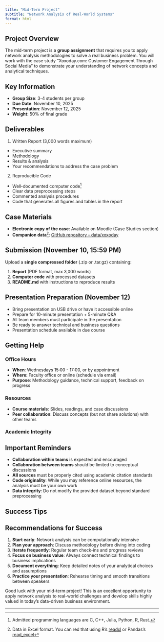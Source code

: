```yaml
---
title: "Mid-Term Project"
subtitle: "Network Analysis of Real-World Systems"
format: html
---
```


## Project Overview

The mid-term project is a **group assignment** that requires you to apply
network analysis methodologies to solve a real business problem. You will work
with the case study "Xoxoday.com: Customer Engagement Through Social Media" to
demonstrate your understanding of network concepts and analytical techniques.

::: {.callout-important}
## Key Information
- **Group Size**: 3-4 students per group
- **Due Date**: November 10, 2025
- **Presentation**: November 12, 2025
- **Weight**: 50% of final grade
:::

## Deliverables

1. Written Report (3,000 words maximum)
  - Executive summary
  - Methodology
  - Results & analysis
  - Your recommendations to address the case problem 
2. Reproducible Code
  - Well-documented computer code[^1] 
  - Clear data preprocessing steps
  - Commented analysis procedures
  - Code that generates all figures and tables in the report

## Case Materials

- **Electronic copy of the case**: Available on Moodle (Case Studies section)
- **Companion data**[^2]: [GitHub repository - data/xoxoday](https://github.com/simoneSantoni/net-analysis-smm638/tree/master/data/xoxoday)

## Submission (November 10, 15:59 PM)

Upload a **single compressed folder** (.zip or .tar.gz) containing:

1. **Report** (PDF format, max 3,000 words)
2. **Computer code** with processed datasets
3. **README.md** with instructions to reproduce results

## Presentation Preparation (November 12)

- Bring presentation on USB drive or have it accessible online
- Prepare for 10-minute presentation + 5-minute Q&A
- All team members must participate in the presentation
- Be ready to answer technical and business questions
- Presentation schedule available in due course

## Getting Help

### Office Hours
- **When**: Wednesdays 15:00 - 17:00, or by appointment
- **Where**: Faculty office or online (schedule via email)
- **Purpose**: Methodology guidance, technical support, feedback on progress

### Resources
- **Course materials**: Slides, readings, and case discussions
- **Peer collaboration**: Discuss concepts (but not share solutions) with other teams

### Academic Integrity

::: {.callout-warning}
## Important Reminders

- **Collaboration within teams** is expected and encouraged
- **Collaboration between teams** should be limited to conceptual discussions
- **All sources** must be properly cited using academic citation standards
- **Code originality**: While you may reference online resources, the analysis must be your own work
- **Data integrity**: Do not modify the provided dataset beyond standard preprocessing
:::

## Success Tips

::: {.callout-tip}
## Recommendations for Success

1. **Start early**: Network analysis can be computationally intensive
2. **Plan your approach**: Discuss methodology before diving into coding
3. **Iterate frequently**: Regular team check-ins and progress reviews
4. **Focus on business value**: Always connect technical findings to business implications
5. **Document everything**: Keep detailed notes of your analytical choices and assumptions
6. **Practice your presentation**: Rehearse timing and smooth transitions between speakers
:::

Good luck with your mid-term project! This is an excellent opportunity to
apply network analysis to real-world challenges and develop skills highly
valued in today's data-driven business environment.

---
[^1]: Admitted programming languages are C, C++, Julia, Python, R, Rust. 
[^2]: Data in Excel format. You can red that using R's [readxl](https://readxl.tidyverse.org/) 
or Pandas's [read_excel](https://pandas.pydata.org/docs/reference/api/pandas.read_excel.html)

